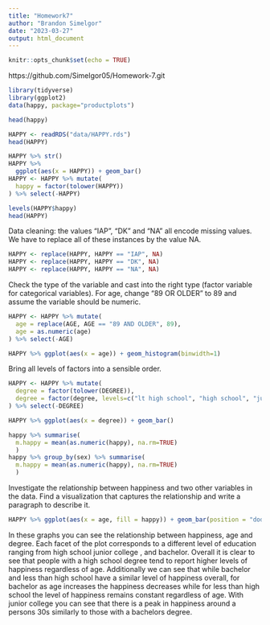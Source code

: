 ---
title: "Homework7"
author: "Brandon Simelgor"
date: "2023-03-27"
output: html_document
---

```{r setup, include=FALSE}
knitr::opts_chunk$set(echo = TRUE)
```

https://github.com/Simelgor05/Homework-7.git

```{r, include=FALSE}
library(tidyverse)
library(ggplot2)
data(happy, package="productplots")
```


```{r}
head(happy)
```

```{r}
HAPPY <- readRDS("data/HAPPY.rds")
head(HAPPY)
```

```{r}
HAPPY %>% str()
HAPPY %>% 
  ggplot(aes(x = HAPPY)) + geom_bar()
HAPPY <- HAPPY %>% mutate(
  happy = factor(tolower(HAPPY))
) %>% select(-HAPPY)

levels(HAPPY$happy)
head(HAPPY)

```

Data cleaning: the values “IAP”, “DK” and “NA” all encode missing values. We have to replace all of these instances by the value NA.
```{r}
HAPPY <- replace(HAPPY, HAPPY == "IAP", NA)
HAPPY <- replace(HAPPY, HAPPY == "DK", NA)
HAPPY <- replace(HAPPY, HAPPY == "NA", NA)
```

Check the type of the variable and cast into the right type (factor variable for categorical variables). For age, change “89 OR OLDER” to 89 and assume the variable should be numeric.
```{r}
HAPPY <- HAPPY %>% mutate(
  age = replace(AGE, AGE == "89 AND OLDER", 89),
  age = as.numeric(age)
) %>% select(-AGE)

HAPPY %>% ggplot(aes(x = age)) + geom_histogram(binwidth=1)
```


Bring all levels of factors into a sensible order.
```{r}
HAPPY <- HAPPY %>% mutate(
  degree = factor(tolower(DEGREE)),
  degree = factor(degree, levels=c("lt high school", "high school", "junior college", "bachelor", "graduate school"))
) %>% select(-DEGREE)

HAPPY %>% ggplot(aes(x = degree)) + geom_bar()
```
```{r}
happy %>% summarise(
  m.happy = mean(as.numeric(happy), na.rm=TRUE)
  )
happy %>% group_by(sex) %>% summarise(
  m.happy = mean(as.numeric(happy), na.rm=TRUE)
  )
```

Investigate the relationship between happiness and two other variables in the data. Find a visualization that captures the relationship and write a paragraph to describe it.
```{r}
HAPPY %>% ggplot(aes(x = age, fill = happy)) + geom_bar(position = "dodge") + facet_wrap(~degree)
```

In these graphs you can see the relationship between happiness, age and degree. Each facet of the plot corresponds to a different level of education ranging from high school junior college , and bachelor. Overall it is clear to see that people with a high school degree tend to report higher levels of happiness regardless of age. Additionally we can see that while bachelor and less than high school have a similar level of happiness overall, for bachelor as age increases the happiness decreases while for less than high school the level of happiness remains constant regardless of age. With junior college you can see that there is a peak in happiness around a persons 30s similarly to those with a bachelors degree. 
